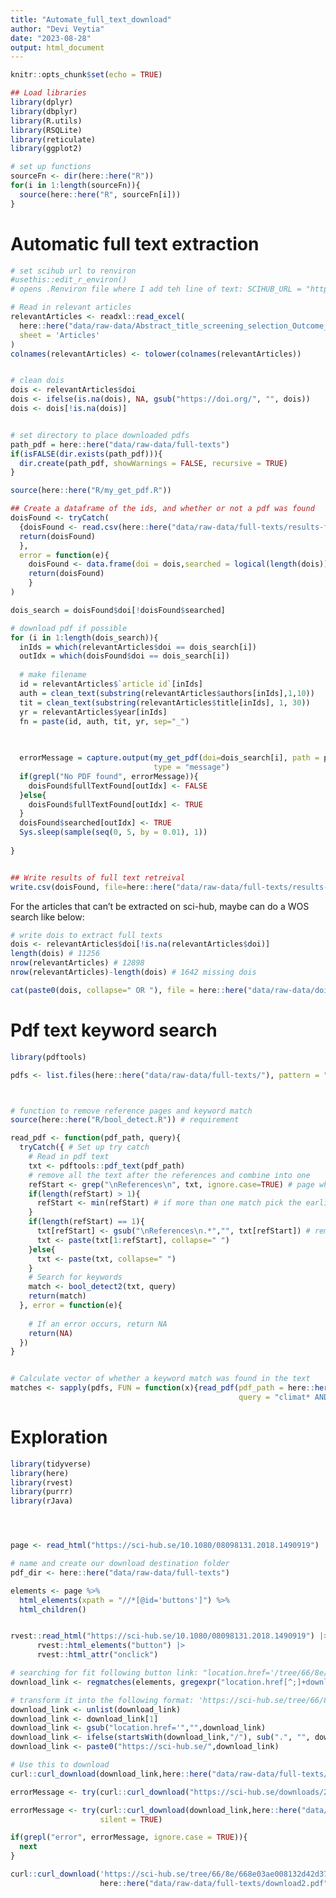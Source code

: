 ```yaml
---
title: "Automate_full_text_download"
author: "Devi Veytia"
date: "2023-08-28"
output: html_document
---
```


```r
knitr::opts_chunk$set(echo = TRUE)
```


```r
## Load libraries
library(dplyr)
library(dbplyr)
library(R.utils)
library(RSQLite)
library(reticulate)
library(ggplot2)

# set up functions
sourceFn <- dir(here::here("R"))
for(i in 1:length(sourceFn)){
  source(here::here("R", sourceFn[i]))
}

```




# Automatic full text extraction


```r
# set scihub url to renviron 
#usethis::edit_r_environ() 
# opens .Renviron file where I add teh line of text: SCIHUB_URL = "https://sci-hub.se/" # try www.sci-hub.st

# Read in relevant articles
relevantArticles <- readxl::read_excel(
  here::here("data/raw-data/Abstract_title_screening_selection_Outcome_2_true_18.06.2025.xlsx"),
  sheet = 'Articles'
)
colnames(relevantArticles) <- tolower(colnames(relevantArticles))


# clean dois 
dois <- relevantArticles$doi
dois <- ifelse(is.na(dois), NA, gsub("https://doi.org/", "", dois))
dois <- dois[!is.na(dois)]


# set directory to place downloaded pdfs
path_pdf = here::here("data/raw-data/full-texts")
if(isFALSE(dir.exists(path_pdf))){
  dir.create(path_pdf, showWarnings = FALSE, recursive = TRUE)
}

source(here::here("R/my_get_pdf.R"))

## Create a dataframe of the ids, and whether or not a pdf was found
doisFound <- tryCatch(
  {doisFound <- read.csv(here::here("data/raw-data/full-texts/results-full-text-retreival.csv"))
  return(doisFound)
  },
  error = function(e){
    doisFound <- data.frame(doi = dois,searched = logical(length(dois)),fullTextFound = logical(length(dois)))
    return(doisFound)
    }
)

dois_search = doisFound$doi[!doisFound$searched]

# download pdf if possible
for (i in 1:length(dois_search)){ 
  inIds = which(relevantArticles$doi == dois_search[i])
  outIdx = which(doisFound$doi == dois_search[i])
  
  # make filename
  id = relevantArticles$`article id`[inIds]
  auth = clean_text(substring(relevantArticles$authors[inIds],1,10))
  tit = clean_text(substring(relevantArticles$title[inIds], 1, 30))
  yr = relevantArticles$year[inIds]
  fn = paste(id, auth, tit, yr, sep="_")
  

  
  errorMessage = capture.output(my_get_pdf(doi=dois_search[i], path = path_pdf, filename = fn, overwrite=TRUE),
                                type = "message")
  if(grepl("No PDF found", errorMessage)){
    doisFound$fullTextFound[outIdx] <- FALSE
  }else{
    doisFound$fullTextFound[outIdx] <- TRUE
  }
  doisFound$searched[outIdx] <- TRUE
  Sys.sleep(sample(seq(0, 5, by = 0.01), 1))
  
}


## Write results of full text retreival
write.csv(doisFound, file=here::here("data/raw-data/full-texts/results-full-text-retreival.csv"))
```


For the articles that can't be extracted on sci-hub, maybe can do a WOS search like below:

```r
# write dois to extract full texts
dois <- relevantArticles$doi[!is.na(relevantArticles$doi)]
length(dois) # 11256
nrow(relevantArticles) # 12898
nrow(relevantArticles)-length(dois) # 1642 missing dois 

cat(paste0(dois, collapse=" OR "), file = here::here("data/raw-data/dois_for_full_text_retreival.txt"))
```


# Pdf text keyword search

```r
library(pdftools)

pdfs <- list.files(here::here("data/raw-data/full-texts/"), pattern = "pdf$")



# function to remove reference pages and keyword match
source(here::here("R/bool_detect.R")) # requirement

read_pdf <- function(pdf_path, query){
  tryCatch({ # Set up try catch
    # Read in pdf text
    txt <- pdftools::pdf_text(pdf_path)
    # remove all the text after the references and combine into one
    refStart <- grep("\nReferences\n", txt, ignore.case=TRUE) # page where references start
    if(length(refStart) > 1){
      refStart <- min(refStart) # if more than one match pick the earliest
    }
    if(length(refStart) == 1){
      txt[refStart] <- gsub("\nReferences\n.*","", txt[refStart]) # remove all text from references onwards
      txt <- paste(txt[1:refStart], collapse=" ")
    }else{
      txt <- paste(txt, collapse=" ")
    }
    # Search for keywords
    match <- bool_detect2(txt, query)
    return(match)
  }, error = function(e){
    
    # If an error occurs, return NA
    return(NA) 
  })
}


# Calculate vector of whether a keyword match was found in the text
matches <- sapply(pdfs, FUN = function(x){read_pdf(pdf_path = here::here("data/raw-data/full-texts",x),
                                                   query = "climat* AND change")})

```


# Exploration


```r
library(tidyverse)
library(here)
library(rvest)
library(purrr)
library(rJava)




page <- read_html("https://sci-hub.se/10.1080/08098131.2018.1490919")

# name and create our download destination folder
pdf_dir <- here::here("data/raw-data/full-texts")

elements <- page %>%
  html_elements(xpath = "//*[@id='buttons']") %>%
  html_children()


rvest::read_html("https://sci-hub.se/10.1080/08098131.2018.1490919") |> 
      rvest::html_elements("button") |> 
      rvest::html_attr("onclick")

# searching for fit following button link: "location.href='/tree/66/8e/668e03ae008132d42d371de05b207a15.pdf?download=true'"
download_link <- regmatches(elements, gregexpr("location.href[^;]+download=true", elements))

# transform it into the following format: 'https://sci-hub.se/tree/66/8e/668e03ae008132d42d371de05b207a15.pdf?download=true'
download_link <- unlist(download_link)
download_link <- download_link[1]
download_link <- gsub("location.href='","",download_link)
download_link <- ifelse(startsWith(download_link,"/"), sub(".", "", download_link), download_link)
download_link <- paste0("https://sci-hub.se/",download_link)

# Use this to download
curl::curl_download(download_link,here::here("data/raw-data/full-texts/download2.pdf"))

errorMessage <- try(curl::curl_download("https://sci-hub.se/downloads/2022-11-08/35/demarco2021.pdf?download=true",here::here("data/raw-data/full-texts/download3.pdf")), silent = TRUE)

errorMessage <- try(curl::curl_download(download_link,here::here("data/raw-data/full-texts/download2.pdf")),
                    silent = TRUE)

if(grepl("error", errorMessage, ignore.case = TRUE)){
  next
}

curl::curl_download('https://sci-hub.se/tree/66/8e/668e03ae008132d42d371de05b207a15.pdf?download=true',
                    here::here("data/raw-data/full-texts/download2.pdf"))
```




